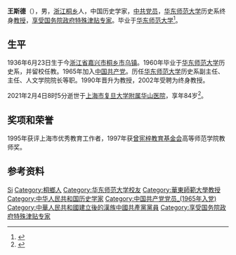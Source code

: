 {{Infobox person
| honorific_prefix = 
| name = 王斯德
| honorific_suffix = 
| image = 
| image_size = 
| alt = 
| caption = 
| native_name = 
| native_name_lang = 
| pronunciation = 
| romaji = 
| english_name = 
| zi = 
| hao = 
| real_name = 
| gender = 男
| birth_name = 
| birth_date = 1936年6月23日
| birth_place = {{ROC}}[[浙江省|浙江省]]第二区[[桐乡市|桐乡县]][[乌镇镇|乌镇]]
| baptised = 
| disappeared_date = 
| disappeared_place = 
| disappeared_status = 
| death_date = {{death date and age|2021|2|4|1936|6|23}}
| death_place = {{CHN}}[[上海市|上海市]][[复旦大学附属华山医院|复旦大学附属华山医院]]
| death_cause = 
| body_discovered = 
| resting_place = 
| resting_place_coordinates = 
| monuments = 
| residence = 
| nationality = {{PRC}}
| other_names = 
| ethnicity = [[汉族|汉族]]
| citizenship = 
| permanent_residency = 
| education = [[本科|本科]]
| alma_mater = [[华东师范大学|华东师范大学]]
| years_active = 
| era = 
| employer = [[华东师范大学|华东师范大学]]
| organization = 
| agent = 
| known_for = 
| research = 二十世纪世界史、苏联史、现代国际关系史
| notable_works = 《苏联兴亡史》、《世界现代史》、《世界当代史》、《世界通史》
| style = 
| home_town = 
| ancestor = [[浙江|浙江]][[桐乡|桐乡]]
| salary = 
| net_worth = 
| height = 
| height_m = 
| height_cm = 
| height_ft = 
| height_in = 
| weight = 
| weight_kg = 
| weight_lb = 
| weight_st = 
| television = 
| title = 
| term = 
| predecessor = 
| successor = 
| party = {{CPC}}
| movement = 
| opponents = 
| boards = 
| religion = 
| denomination = 
| criminal_charge = 
| criminal_penalty = 
| criminal_status = 
| spouse(s) = 
| partner(s) = 
| children = 
| parents = 
| relatives = 
| family = 
| callsign = 
| awards = 
| honours = [[国务院特殊津贴|国务院特殊津贴]]
| website = 
| module = 
| module2 = 
| module3 = 
| module4 = 
| module5 = 
| module6 = 
| signature = 
| signature_size = 
| signature_alt = 
| footnotes = 
| influences = 
| influenced = 
| width = 
| Img_size = 
| image_upright = 
| image_caption = 
| English_name = 
| 受洗 = 
| 死因 = 
| 遗体发现地 = 
| 遺體發現地 = 
| 墓地 = 
| 墓地坐标 = 
| 墓地坐標 = 
| 墓地座標 = 
| languages = 
| 教育程度 = 
| educate = 
| job2 = 
| past = 
| work = 
| award = 
| works = 
| credits = 
| label_name = 
| nocat_wdimage = 
| job = [[教师|教师]]
}}
'''王斯德'''（{{bd|1936年|6月23日|2021年|2月4日|catIdx=Wang}}），男，[[浙江|浙江]][[桐乡|桐乡]]人，中国历史学家，[[中共党员|中共党员]]，[[华东师范大学|华东师范大学]]历史系终身[[教授|教授]]，[[享受国务院政府特殊津贴专家|享受国务院政府特殊津贴专家]]。毕业于[[华东师范大学|华东师范大学]]<ref>{{cite web |title=沉痛悼念王斯德先生 |url=http://history.ecnu.edu.cn/49/69/c21734a346473/page.htm |publisher=华东师范大学历史学系 |date=2021-02-08 |access-date=2021-02-09 |archive-date=2021-05-07 |archive-url=https://web.archive.org/web/20210507095600/http://history.ecnu.edu.cn/49/69/c21734a346473/page.htm |dead-url=no }}</ref>。

== 生平 ==
1936年6月23日生于今[[浙江省|浙江省]][[嘉兴市|嘉兴市]][[桐乡市|桐乡市]][[乌镇镇|乌镇]]。1960年毕业于[[华东师范大学|华东师范大学]]历史系，并留校任教。1965年加入[[中国共产党|中国共产党]]。历任[[华东师范大学|华东师范大学]]历史系副主任、主任、人文学院院长等职。1990年晋升为教授，2002年受聘为终身教授。

2021年2月4日8时5分逝世于[[上海市|上海市]][[复旦大学附属华山医院|复旦大学附属华山医院]]，享年84岁<ref>{{cite web |author1=张慧 |title=历史学家、华东师大历史学系终身教授王斯德逝世，享年84岁 |url=https://www.thepaper.cn/newsDetail_forward_11285199 |website=澎湃新闻 |accessdate=2021-02-09}}</ref>。

== 奖项和荣誉 ==
1995年获评上海市优秀教育工作者，1997年获[[曾宪梓教育基金会|曾宪梓教育基金会]]高等师范学院教师奖。

== 参考资料 ==
{{Reflist}}

{{Authority control}}
{{DEFAULTSORT:Wang王}}
[[Category:王姓|Si]]
[[Category:桐鄉人|Category:桐鄉人]]
[[Category:华东师范大学校友|Category:华东师范大学校友]]
[[Category:華東師範大學教授|Category:華東師範大學教授]]
[[Category:中华人民共和国历史学家|Category:中华人民共和国历史学家]]
[[Category:中国共产党党员_(1965年入党)|Category:中国共产党党员_(1965年入党)]]
[[Category:中華人民共和國建立後的漢族中國共產黨黨員|Category:中華人民共和國建立後的漢族中國共產黨黨員]]
[[Category:享受国务院政府特殊津贴专家|Category:享受国务院政府特殊津贴专家]]